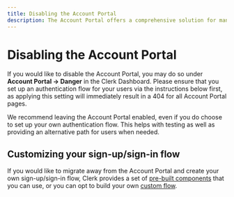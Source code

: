 ```yaml
---
title: Disabling the Account Portal
description: The Account Portal offers a comprehensive solution for managing user authentication and profile management in your web application and is the fastest way to add Clerk's authentication to your application with minimal code required.
---
```


# Disabling the Account Portal

If you would like to disable the Account Portal, you may do so under **Account Portal -> Danger** in the Clerk Dashboard. Please ensure that you set up an authentication flow for your users via the instructions below first, as applying this setting will immediately result in a 404 for all Account Portal pages.

<Callout type="danger">
  We recommend leaving the Account Portal enabled, even if you do choose to set up your own authentication flow. This helps with testing as well as providing an alternative path for users when needed.
</Callout>

<Images 
  width={1624}
  height={1103}
  src="/docs/images/account-portal/account_portal_disable.png"
  alt="Disable the Account Portal"
/>

## Customizing your sign-up/sign-in flow

If you would like to migrate away from the Account Portal and create your own sign-up/sign-in flow, Clerk provides a set of [pre-built components](/docs/components/overview) that you can use, or you can opt to build your own [custom flow](/docs/custom-flows/overview).